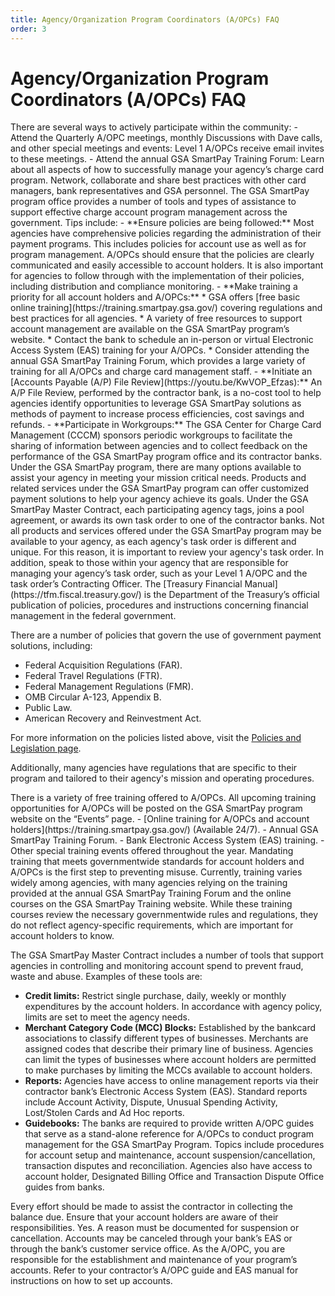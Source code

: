 ```yaml
---
title: Agency/Organization Program Coordinators (A/OPCs) FAQ
order: 3
---
```


# Agency/Organization Program Coordinators (A/OPCs) FAQ

<Accordion  question="How do I connect with other A/OPCs to share ideas and best practices?" expand="true">
There are several ways to actively participate within the community:
- Attend the Quarterly A/OPC meetings, monthly Discussions with Dave calls,  and other special meetings and events: Level 1 A/OPCs receive email invites to these meetings.
- Attend the annual GSA SmartPay Training Forum: Learn about all aspects of how to successfully manage your agency’s charge card program. Network, collaborate and share best practices with other card managers, bank representatives and GSA personnel.
</Accordion>
<Accordion  question="What can I do to improve my agency’s program performance?">
The GSA SmartPay program office provides a number of tools and types of assistance to support effective charge account program management across the government. Tips include:
- **Ensure policies are being followed:** Most agencies have comprehensive policies regarding the administration of their payment programs. This includes policies for account use as well as for program management. A/OPCs should ensure that the policies are clearly communicated and easily accessible to account holders. It is also important for agencies to follow through with the implementation of their policies, including distribution and compliance monitoring.
- **Make training a priority for all account holders and A/OPCs:**
  * GSA offers [free basic online training](https://training.smartpay.gsa.gov/) covering regulations and best practices for all agencies.
  * A variety of free resources to support account management are available on the GSA SmartPay program’s website.
  * Contact the bank to schedule an in-person or virtual Electronic Access System (EAS) training for your A/OPCs.
  * Consider attending the annual GSA SmartPay Training Forum, which provides a large variety of training for all A/OPCs and charge card management staff.   
- **Initiate an [Accounts Payable (A/P) File Review](https://youtu.be/KwVOP_Efzas):** An A/P File Review, performed by the contractor bank, is a no-cost tool to help agencies identify opportunities to leverage GSA SmartPay solutions as methods of payment to increase process efficiencies, cost savings and refunds.
- **Participate in Workgroups:** The GSA Center for Charge Card Management (CCCM) sponsors periodic workgroups to facilitate the sharing of information between agencies and to collect feedback on the performance of the GSA SmartPay program office and its contractor banks.

</Accordion>
<Accordion  question="How do I go about incorporating a new payment solution into my program?">
Under the GSA SmartPay program, there are many options available to assist your agency in meeting your mission critical needs.  Products and related services under the GSA SmartPay program can offer customized payment solutions to help your agency achieve its goals. Under the GSA SmartPay Master Contract, each participating agency tags, joins a pool agreement, or awards its own task order to one of the contractor banks. Not all products and services offered under the GSA SmartPay program may be available to your agency, as each agency's task order is different and unique. For this reason, it is important to review your agency's task order. In addition, speak to those within your agency that are responsible for managing your agency’s task order, such as your Level 1 A/OPC and the task order’s Contracting Officer. 

</Accordion>
<Accordion  question="What policies exist regarding the use of the GSA SmartPay payment solutions?">
The [Treasury Financial Manual](https://tfm.fiscal.treasury.gov/) is the Department of the Treasury’s official publication of policies, procedures and instructions concerning financial management in the federal government. 

There are a number of policies that govern the use of government payment solutions, including:
- Federal Acquisition Regulations (FAR).
- Federal Travel Regulations (FTR).
- Federal Management Regulations (FMR).
- OMB Circular A-123, Appendix B.
- Public Law.
- American Recovery and Reinvestment Act.

For more information on the policies listed above, visit the [Policies and Legislation page](https://smartpay.gsa.gov/content/about-gsa-smartpay#a4).

Additionally, many agencies have regulations that are specific to their program and tailored to their agency's mission and operating procedures.

</Accordion>
<Accordion  question="What training is available for A/OPCs?">
There is a variety of free training offered to A/OPCs. All upcoming training opportunities for A/OPCs will be posted on the GSA SmartPay program website on the “Events” page. 
- [Online training for A/OPCs and account holders](https://training.smartpay.gsa.gov/) (Available 24/7).
- Annual GSA SmartPay Training Forum.
- Bank Electronic Access System (EAS) training.
- Other special training events offered throughout the year.

</Accordion>
<Accordion  question="What can agencies/organizations do to help prevent misuse of accounts? What tools are available to provide assistance to agencies in detecting fraud and misuse?">
Mandating training that meets governmentwide standards for account holders and A/OPCs is the first step to preventing misuse. Currently, training varies widely among agencies, with many agencies relying on the training provided at the annual GSA SmartPay Training Forum and the online courses on the GSA SmartPay Training website. While these training courses review the necessary governmentwide rules and regulations, they do not reflect agency-specific requirements, which are important for account holders to know.

The GSA SmartPay Master Contract includes a number of tools that support agencies in controlling and monitoring account spend to prevent fraud, waste and abuse. Examples of these tools are:
- **Credit limits:** Restrict single purchase, daily, weekly or monthly expenditures by the account holders. In accordance with agency policy, limits are set to meet the agency needs.
- **Merchant Category Code (MCC) Blocks:** Established by the bankcard associations to classify different types of businesses. Merchants are assigned codes that describe their primary line of business. Agencies can limit the types of businesses where account holders are permitted to make purchases by limiting the MCCs available to account holders.
- **Reports:** Agencies have access to online management reports via their contractor bank’s Electronic Access System (EAS). Standard reports include Account Activity, Dispute, Unusual Spending Activity, Lost/Stolen Cards and Ad Hoc reports.
- **Guidebooks:** The banks are required to provide written A/OPC guides that serve as a stand-alone reference for A/OPCs to conduct program management for the GSA SmartPay Program. Topics include procedures for account setup and maintenance, account suspension/cancellation, transaction disputes and reconciliation. Agencies also have access to account holder, Designated Billing Office and Transaction Dispute Office guides from banks.
</Accordion>
<Accordion  question="What action should I, as an A/OPC, take if an account holder does not pay their bill on time or it becomes delinquent? 
">
Every effort should be made to assist the contractor in collecting the balance due. Ensure that your account holders are aware of their responsibilities.
</Accordion>
<Accordion  question="Can A/OPCs suspend or cancel an account? ">
Yes. A reason must be documented for suspension or cancellation. Accounts may be canceled through your bank’s EAS or through the bank’s customer service office.
</Accordion>
<Accordion  question="How do I set up accounts? ">
As the A/OPC, you are responsible for the establishment and maintenance of your program’s accounts. Refer to your contractor’s A/OPC guide and EAS manual for instructions on how to set up accounts.
</Accordion>

